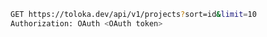 ```bash
GET https://toloka.dev/api/v1/projects?sort=id&limit=10
Authorization: OAuth <OAuth token>
```